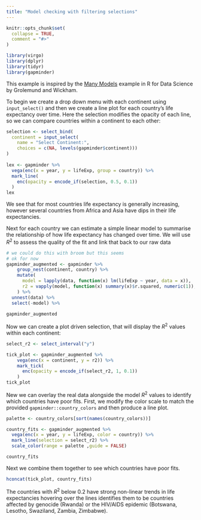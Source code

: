 ```yaml
---
title: "Model checking with filtering selections"
---
```


```r
knitr::opts_chunk$set(
  collapse = TRUE,
  comment = "#>"
)
```

```r
library(virgo)
library(dplyr)
library(tidyr)
library(gapminder)
```

This example is inspired by the [Many Models](https://r4ds.had.co.nz/many-models.html#gapminder) example in R for Data Science by Grolemund and Wickham.

To begin we create a drop down menu with each continent
using `input_select()` and then we create a line plot for each country's life expectancy over time. Here the selection modifies
the opacity of each line, so we can compare countries within a continent to each other:
```r
selection <- select_bind(
  continent = input_select(
    name = "Select Continent:",
    choices = c(NA, levels(gapminder$continent)))
)
  
lex <- gapminder %>% 
  vega(enc(x = year, y = lifeExp, group = country)) %>% 
  mark_line(
    enc(opacity = encode_if(selection, 0.5, 0.1))
  )
lex 
```

We see that for most countries life expectancy is generally increasing, however several countries from Africa and Asia have dips in their life expectancies. 

Next for each country we can estimate a simple linear model to summarise the relationship of how life expectancy has changed over time. We will use $R^2$ to assess the quality of the fit
and link that back to our raw data

```r
# we could do this with broom but this seems
# ok for now
gapminder_augmented <- gapminder %>% 
    group_nest(continent, country) %>% 
    mutate(
      model = lapply(data, function(x) lm(lifeExp ~ year, data = x)),
      r2 = vapply(model, function(x) summary(x)$r.squared, numeric(1)),
    ) %>% 
  unnest(data) %>% 
  select(-model) %>% 
  
gapminder_augmented
```

Now we can create a plot driven selection, that will display the
$R^2$ values within each continent:

```r
select_r2 <- select_interval("y")

tick_plot <- gapminder_augmented %>% 
    vega(enc(x = continent, y = r2)) %>% 
    mark_tick(
      enc(opacity = encode_if(select_r2, 1, 0.1))
    )
tick_plot
```


New we can overlay the real data alongside the model $R^2$ values to 
identify which countries have poor fits. First, we modify the color scale
to match the provided `gapminder::country_colors` and then produce a line plot.

```r
palette <- country_colors[sort(names(country_colors))]

country_fits <- gapminder_augmented %>% 
  vega(enc(x = year, y = lifeExp, color = country)) %>% 
  mark_line(selection = select_r2) %>% 
  scale_color(range = palette ,guide = FALSE)

country_fits
```

Next we combine them together to see which countries have poor fits.

```r
hconcat(tick_plot, country_fits)
```
The countries with $R^2$ below 0.2 have strong non-linear trends in life expectancies
hovering over the lines identifies them to be countries affected by genocide
(Rwanda) or the HIV/AIDS epidemic (Botswana, Lesotho, Swaziland, Zambia, Zimbabwe).

